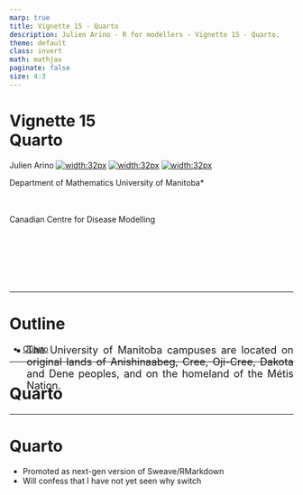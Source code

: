---
marp: true
title: Vignette 15 - Quarto
description: Julien Arino - R for modellers - Vignette 15 - Quarto.
theme: default
class: invert
math: mathjax
paginate: false
size: 4:3
---

<style>
  img[alt~="center"] {
    display: block;
    margin: 0 auto;
  }
</style>

<!-- backgroundColor: black -->
<!-- _backgroundImage: "linear-gradient(to top, #85110d, 1%, black)" -->
# Vignette 15<br>Quarto

Julien Arino [![width:32px](https://raw.githubusercontent.com/julien-arino/presentations/main/FIGS/icons/email-round.png)](mailto:Julien.Arino@umanitoba.ca) [![width:32px](https://raw.githubusercontent.com/julien-arino/presentations/main/FIGS/icons/world-wide-web.png)](https://julien-arino.github.io/) [![width:32px](https://raw.githubusercontent.com/julien-arino/presentations/main/FIGS/icons/github-icon.png)](https://github.com/julien-arino)

Department of Mathematics
University of Manitoba*

<div style = "font-size:18px; margin-top:-10px; padding-bottom:30px;"></div>

Canadian Centre for Disease Modelling

<div style = "text-align: justify; position: relative; bottom: -5%; font-size:18px;">
* The University of Manitoba campuses are located on original lands of Anishinaabeg, Cree, Oji-Cree, Dakota and Dene peoples, and on the homeland of the Métis Nation.</div>

---

<!-- _backgroundImage: "linear-gradient(to top, #85110d, 1%, black)" -->
# Outline

- [Quarto](#quarto)

---

<!-- _backgroundImage: "linear-gradient(to top, #85110d, 1%, black)" -->
# <!--fit-->Quarto

---

# Quarto

- Promoted as next-gen version of Sweave/RMarkdown
- Will confess that I have not yet seen why switch
